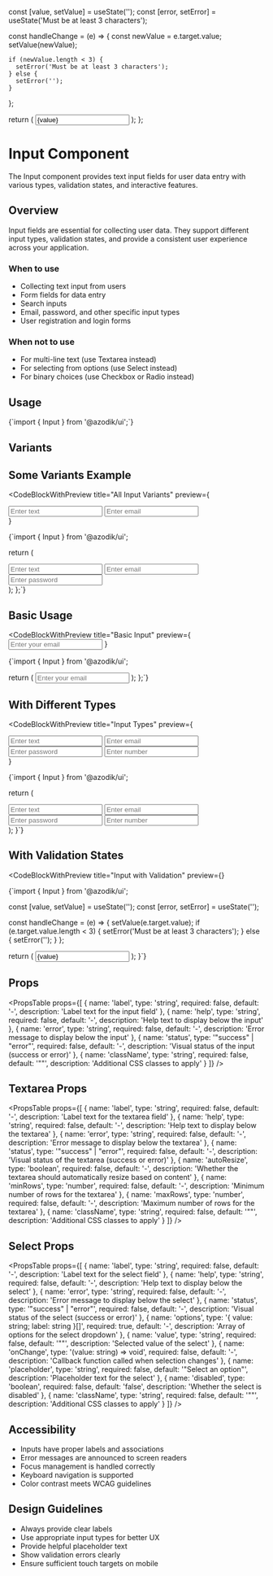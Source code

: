 
  const [value, setValue] = useState('');
  const [error, setError] = useState('Must be at least 3 characters');

  const handleChange = (e) => {
    const newValue = e.target.value;
    setValue(newValue);
    
    if (newValue.length < 3) {
      setError('Must be at least 3 characters');
    } else {
      setError('');
    }
  };

  return (
    <Input 
      label="Validated Input"
      value={value}
      onChange={handleChange}
      error={error}
      placeholder="Enter at least 3 characters"
    />
  );
};

# Input Component

The Input component provides text input fields for user data entry with various types, validation states, and interactive features.

## Overview

Input fields are essential for collecting user data. They support different input types, validation states, and provide a consistent user experience across your application.

### When to use
- Collecting text input from users
- Form fields for data entry
- Search inputs
- Email, password, and other specific input types
- User registration and login forms

### When not to use
- For multi-line text (use Textarea instead)
- For selecting from options (use Select instead)
- For binary choices (use Checkbox or Radio instead)

## Usage

<CodeBlock language="tsx">
{`import { Input } from '@azodik/ui';`}
</CodeBlock>

## Variants

<ComponentRenderer componentName="input" />

## Some Variants Example

<CodeBlockWithPreview 
  title="All Input Variants"
  preview={
    <div className="space-y-4">
      <Input 
        type="text" 
        label="Text Input"
        placeholder="Enter text" 
      />
      <Input 
        type="email" 
        label="Email Input"
        placeholder="Enter email" 
      />
    </div>
  }
>
{`import { Input } from '@azodik/ui';

  return (
    <div className="space-y-4">
      <Input 
        type="text" 
        label="Text Input"
        placeholder="Enter text" 
      />
      <Input 
        type="email" 
        label="Email Input"
        placeholder="Enter email" 
      />
      <Input 
        type="password" 
        label="Password Input"
        placeholder="Enter password" 
        autoComplete="current-password" 
      />
    </div>
  );
};`}
</CodeBlockWithPreview>

## Basic Usage

<CodeBlockWithPreview 
  title="Basic Input"
  preview={
    <Input 
      type="email" 
      label="Email"
      placeholder="Enter your email"
    />
  }
>
{`import { Input } from '@azodik/ui';

  return (
    <Input 
      type="email" 
      label="Email"
      placeholder="Enter your email"
    />
  );
};`}
</CodeBlockWithPreview>

## With Different Types

<CodeBlockWithPreview 
  title="Input Types"
  preview={
    <div className="space-y-4">
      <Input 
        type="text" 
        label="Text Input"
        placeholder="Enter text" 
      />
      <Input 
        type="email" 
        label="Email Input"
        placeholder="Enter email" 
      />
      <Input 
        type="password" 
        label="Password Input"
        placeholder="Enter password" 
        autoComplete="current-password" 
      />
      <Input 
        type="number" 
        label="Number Input"
        placeholder="Enter number" 
      />
    </div>
  }
>
{`import { Input } from '@azodik/ui';

  return (
    <div className="space-y-4">
      <Input 
        type="text" 
        label="Text Input"
        placeholder="Enter text" 
      />
      <Input 
        type="email" 
        label="Email Input"
        placeholder="Enter email" 
      />
      <Input 
        type="password" 
        label="Password Input"
        placeholder="Enter password" 
        autoComplete="current-password" 
      />
      <Input 
        type="number" 
        label="Number Input"
        placeholder="Enter number" 
      />
    </div>
  );
}`}
</CodeBlockWithPreview>

## With Validation States

<CodeBlockWithPreview 
  title="Input with Validation"
  preview={<ValidatedInputPreview />}
>
{`import { Input } from '@azodik/ui';

  const [value, setValue] = useState('');
  const [error, setError] = useState('');

  const handleChange = (e) => {
    setValue(e.target.value);
    if (e.target.value.length < 3) {
      setError('Must be at least 3 characters');
    } else {
      setError('');
    }
  };

  return (
    <Input 
      label="Validated Input"
      value={value}
      onChange={handleChange}
      error={error}
      placeholder="Enter at least 3 characters"
    />
  );
}`}
</CodeBlockWithPreview>

## Props

<PropsTable props={[
  {
    name: 'label',
    type: 'string',
    required: false,
    default: '-',
    description: 'Label text for the input field'
  },
  {
    name: 'help',
    type: 'string',
    required: false,
    default: '-',
    description: 'Help text to display below the input'
  },
  {
    name: 'error',
    type: 'string',
    required: false,
    default: '-',
    description: 'Error message to display below the input'
  },
  {
    name: 'status',
    type: '"success" | "error"',
    required: false,
    default: '-',
    description: 'Visual status of the input (success or error)'
  },
  {
    name: 'className',
    type: 'string',
    required: false,
    default: '""',
    description: 'Additional CSS classes to apply'
  }
]} />

## Textarea Props

<PropsTable props={[
  {
    name: 'label',
    type: 'string',
    required: false,
    default: '-',
    description: 'Label text for the textarea field'
  },
  {
    name: 'help',
    type: 'string',
    required: false,
    default: '-',
    description: 'Help text to display below the textarea'
  },
  {
    name: 'error',
    type: 'string',
    required: false,
    default: '-',
    description: 'Error message to display below the textarea'
  },
  {
    name: 'status',
    type: '"success" | "error"',
    required: false,
    default: '-',
    description: 'Visual status of the textarea (success or error)'
  },
  {
    name: 'autoResize',
    type: 'boolean',
    required: false,
    default: '-',
    description: 'Whether the textarea should automatically resize based on content'
  },
  {
    name: 'minRows',
    type: 'number',
    required: false,
    default: '-',
    description: 'Minimum number of rows for the textarea'
  },
  {
    name: 'maxRows',
    type: 'number',
    required: false,
    default: '-',
    description: 'Maximum number of rows for the textarea'
  },
  {
    name: 'className',
    type: 'string',
    required: false,
    default: '""',
    description: 'Additional CSS classes to apply'
  }
]} />

## Select Props

<PropsTable props={[
  {
    name: 'label',
    type: 'string',
    required: false,
    default: '-',
    description: 'Label text for the select field'
  },
  {
    name: 'help',
    type: 'string',
    required: false,
    default: '-',
    description: 'Help text to display below the select'
  },
  {
    name: 'error',
    type: 'string',
    required: false,
    default: '-',
    description: 'Error message to display below the select'
  },
  {
    name: 'status',
    type: '"success" | "error"',
    required: false,
    default: '-',
    description: 'Visual status of the select (success or error)'
  },
  {
    name: 'options',
    type: '{ value: string; label: string }[]',
    required: true,
    default: '-',
    description: 'Array of options for the select dropdown'
  },
  {
    name: 'value',
    type: 'string',
    required: false,
    default: '""',
    description: 'Selected value of the select'
  },
  {
    name: 'onChange',
    type: '(value: string) => void',
    required: false,
    default: '-',
    description: 'Callback function called when selection changes'
  },
  {
    name: 'placeholder',
    type: 'string',
    required: false,
    default: '"Select an option"',
    description: 'Placeholder text for the select'
  },
  {
    name: 'disabled',
    type: 'boolean',
    required: false,
    default: 'false',
    description: 'Whether the select is disabled'
  },
  {
    name: 'className',
    type: 'string',
    required: false,
    default: '""',
    description: 'Additional CSS classes to apply'
  }
]} />

## Accessibility

- Inputs have proper labels and associations
- Error messages are announced to screen readers
- Focus management is handled correctly
- Keyboard navigation is supported
- Color contrast meets WCAG guidelines

## Design Guidelines

- Always provide clear labels
- Use appropriate input types for better UX
- Provide helpful placeholder text
- Show validation errors clearly
- Ensure sufficient touch targets on mobile

<ComponentNavigation />

